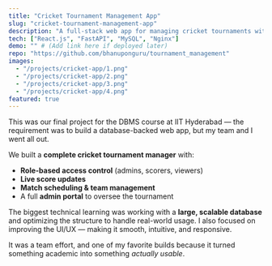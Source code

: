 ```yaml
---
title: "Cricket Tournament Management App"
slug: "cricket-tournament-management-app"
description: "A full-stack web app for managing cricket tournaments with live scoring, role-based access, and an admin portal."
tech: ["React.js", "FastAPI", "MySQL", "Nginx"]
demo: "" # (Add link here if deployed later)
repo: "https://github.com/bhanuponguru/tournament_management"
images:
  - "/projects/cricket-app/1.png"
  - "/projects/cricket-app/2.png"
  - "/projects/cricket-app/3.png"
  - "/projects/cricket-app/4.png"
featured: true
---
```


This was our final project for the DBMS course at IIT Hyderabad — the requirement was to build a database-backed web app, but my team and I went all out.

We built a **complete cricket tournament manager** with:

- **Role-based access control** (admins, scorers, viewers)
- **Live score updates**
- **Match scheduling & team management**
- A full **admin portal** to oversee the tournament

The biggest technical learning was working with a **large, scalable database** and optimizing the structure to handle real-world usage. I also focused on improving the UI/UX — making it smooth, intuitive, and responsive.

It was a team effort, and one of my favorite builds because it turned something academic into something _actually usable_.
